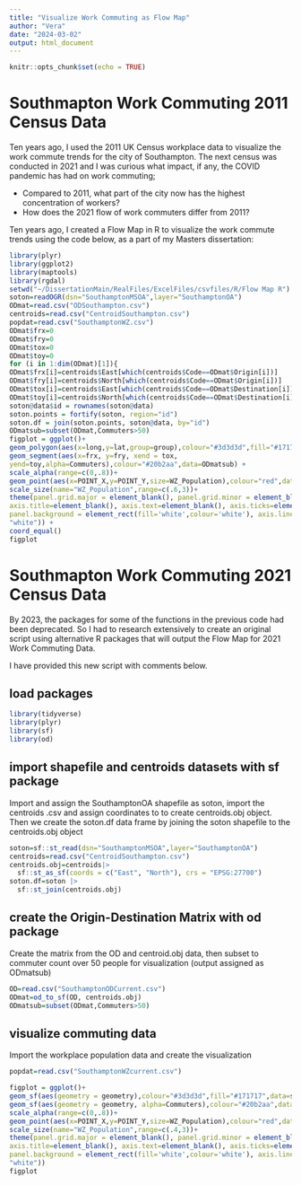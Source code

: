 ```yaml
---
title: "Visualize Work Commuting as Flow Map"
author: "Vera"
date: "2024-03-02"
output: html_document
---
```


```r
knitr::opts_chunk$set(echo = TRUE)
```

# Southmapton Work Commuting 2011 Census Data
Ten years ago, I used the 2011 UK Census workplace data to visualize the work commute trends for the city of Southampton. The next census was conducted in 2021 and I was curious what impact, if any, the COVID pandemic has had on work commuting; 

- Compared to 2011, what part of the city now has the highest concentration of workers?
- How does the 2021 flow of work commuters differ from 2011? 

Ten years ago, I created a Flow Map in R to visualize the work commute trends using the code below, as a part of my Masters dissertation:

```r
library(plyr)
library(ggplot2)
library(maptools)
library(rgdal)
setwd("~/DissertationMain/RealFiles/ExcelFiles/csvfiles/R/Flow Map R")
soton=readOGR(dsn="SouthamptonMSOA",layer="SouthamptonOA")
ODmat=read.csv("ODSouthampton.csv")
centroids=read.csv("CentroidSouthampton.csv")
popdat=read.csv("SouthamptonWZ.csv")
ODmat$frx=0
ODmat$fry=0
ODmat$tox=0
ODmat$toy=0
for (i in 1:dim(ODmat)[1]){
ODmat$frx[i]=centroids$East[which(centroids$Code==ODmat$Origin[i])]
ODmat$fry[i]=centroids$North[which(centroids$Code==ODmat$Origin[i])]
ODmat$tox[i]=centroids$East[which(centroids$Code==ODmat$Destination[i])]
ODmat$toy[i]=centroids$North[which(centroids$Code==ODmat$Destination[i])]}
soton@data$id = rownames(soton@data)
soton.points = fortify(soton, region="id")
soton.df = join(soton.points, soton@data, by="id")
ODmatsub=subset(ODmat,Commuters>50)
figplot = ggplot()+
geom_polygon(aes(x=long,y=lat,group=group),colour="#3d3d3d",fill="#171717",data=soton.df) +
geom_segment(aes(x=frx, y=fry, xend = tox,
yend=toy,alpha=Commuters),colour="#20b2aa",data=ODmatsub) +
scale_alpha(range=c(0,.8))+
geom_point(aes(x=POINT_X,y=POINT_Y,size=WZ_Population),colour="red",data=popdat)+
scale_size(name="WZ_Population",range=c(.6,3))+
theme(panel.grid.major = element_blank(), panel.grid.minor = element_blank(),
axis.title=element_blank(), axis.text=element_blank(), axis.ticks=element_blank(),
panel.background = element_rect(fill='white',colour='white'), axis.line = element_line(colour =
"white")) +
coord_equal()
figplot
```



# Southmapton Work Commuting 2021 Census Data
By 2023, the packages for some of the functions in the previous code had been deprecated. So I had to research extensively to create an original script using alternative R packages that will output the Flow Map for 2021 Work Commuting Data.

I have provided this new script with comments below.

## load packages

```r
library(tidyverse)  
library(plyr)  
library(sf)  
library(od)
```

## import shapefile and centroids datasets with sf package
Import and assign the SouthamptonOA shapefile as soton, import the centroids .csv and assign coordinates to to create centroids.obj object. Then we create the soton.df data frame by joining the soton shapefile to the centroids.obj object

```r
soton=sf::st_read(dsn="SouthamptonMSOA",layer="SouthamptonOA")
centroids=read.csv("CentroidSouthampton.csv")
centroids.obj=centroids|>
  sf::st_as_sf(coords = c("East", "North"), crs = "EPSG:27700")
soton.df=soton |>
  sf::st_join(centroids.obj)
```

## create the Origin-Destination Matrix with od package
Create the matrix from the OD and centroid.obj data, then subset to commuter count over 50 people for visualization (output assigned as ODmatsub)

```r
OD=read.csv("SouthamptonODCurrent.csv") 
ODmat=od_to_sf(OD, centroids.obj)
ODmatsub=subset(ODmat,Commuters>50)
```

## visualize commuting data
Import the workplace population data and create the visualization

```r
popdat=read.csv("SouthamptonWZcurrent.csv")

figplot = ggplot()+
geom_sf(aes(geometry = geometry),colour="#3d3d3d",fill="#171717",data=soton.df) +
geom_sf(aes(geometry = geometry, alpha=Commuters),colour="#20b2aa",data=ODmatsub) +
scale_alpha(range=c(0,.8))+
geom_point(aes(x=POINT_X,y=POINT_Y,size=WZ_Population),colour="red",data=popdat)+
scale_size(name="WZ_Population",range=c(.4,3))+
theme(panel.grid.major = element_blank(), panel.grid.minor = element_blank(),
axis.title=element_blank(), axis.text=element_blank(), axis.ticks=element_blank(), 
panel.background = element_rect(fill='white',colour='white'), axis.line = element_line(colour =
"white")) 
figplot
```


